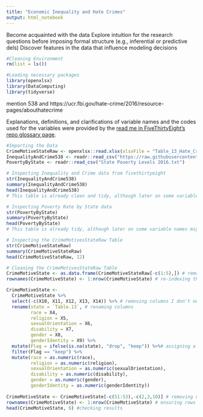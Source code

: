 ```yaml
---
title: "Economic Inequality and Hate Crimes"
output: html_notebook
---
```



Become acquainted with the data
Explore intuition for the research questions before imposing formal structure (e.g., inferential or predictive dels)
Discover features in the data that influence modeling decisions

```r
#Cleaning Environment
rm(list = ls())

#Loading necessary packages
library(openxlsx)
library(DataComputing)
library(tidyverse)
```

mention 538 and https://ucr.fbi.gov/hate-crime/2016/resource-pages/abouthatecrime

Explanations, definitions, and clarifications of variable names and the codes used for the variables were provided by the [read me in FiveThirtyEight's repo glossary page](https://ucr.fbi.gov/hate-crime/2016/resource-pages/abouthatecrime).

```r
#Importing the Data
CrimeMotiveStateRaw <- openxlsx::read.xlsx(xlsxFile = "Table_13_Hate_Crime_Incidents_per_Bias_Motivation_and_Quarter_by_State_and_Agency_2016.xlsx")
InequalityAndCrime538 <- readr::read_csv("https://raw.githubusercontent.com/fivethirtyeight/data/master/hate-crimes/hate_crimes.csv")
PovertyByState <- readr::read_csv("State Poverty Levels 2016.txt")

```


```r
# Inspecting Inequality and Crime data from fivethirtyeight
str(InequalityAndCrime538)
summary(InequalityAndCrime538)
head(InequalityAndCrime538)
# This table is already clean and tidy, although later on some variable names will be changed and some proportions will be converted to percents for convenience.

# Inspecting Poverty Rate by State data
str(PovertyByState)
summary(PovertyByState)
head(PovertyByState)
# This table is already tidy, although later on some variable names might be changes for convention's sake.

# Inspecting the CrimeMotivesStateRaw Table
str(CrimeMotiveStateRaw)
summary(CrimeMotiveStateRaw)
head(CrimeMotiveStateRaw, 12)

# Cleaning the CrimeMotivesStateRaw Table
CrimeMotiveState <- as.data.frame(CrimeMotiveStateRaw[-c(1:5),]) # removing blank header rows
rownames(CrimeMotiveState) <- 1:nrow(CrimeMotiveState) # re-indexing the rows just because it was bothering me

CrimeMotiveState <-
  CrimeMotiveState %>%
  select(-c(X10, X11, X12, X13, X14)) %>% # removing columns I don't need
  rename(state = `Table.13`, # renaming columns
         race = X4,
         religion = X5,
         sexualOrientation = X6,
         disability = X7,
         gender = X8,
         genderIdentity = X9) %>%
  mutate(Flag = ifelse(is.na(state), "drop", "keep")) %>%# assigning a yes or no value to rows that give the state totals that I'm interested in
  filter(Flag == "keep") %>%
  mutate(race = as.numeric(race),
         religion = as.numeric(religion),
         sexualOrientation = as.numeric(sexualOrientation),
         disability = as.numeric(disability),
         gender = as.numeric(gender),
         genderIdentity = as.numeric(genderIdentity))
 
CrimeMotiveState <- CrimeMotiveState[-c(51:53),-c(2,3,10)] # removing unneccessary footer rows and empty columns
rownames(CrimeMotiveState) <- 1:nrow(CrimeMotiveState) # ensuring rows are re-indexed appropriately
head(CrimeMotiveState, 6) #checking results
```

